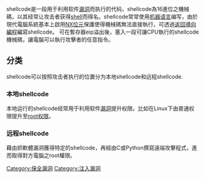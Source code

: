 {{Unreferenced|time=2021-11-02T05:59:44+00:00}}
{{信息安全}}
shellcode是一段用于利用软件[[漏洞|漏洞]]而执行的代码，shellcode為16進位之機械碼，以其经常让攻击者获得[[殼層|shell]]而得名。shellcode常常使用[[机器语言|机器语言]]编写，由於現代電腦系統基本上啟用[[NX位元|NX位元]]保護使得機械碼無法直接執行，可透過[[返回導向編程|返回導向編程]]編寫shellcode。
可在暫存器eip溢出後，塞入一段可讓CPU執行的shellcode機械碼，讓電腦可以執行攻擊者的任意指令。

==分类==
shellcode可以按照攻击者执行的位置分为本地shellcode和远程shellcode.

===本地shellcode===
本地运行的shellcode经常用于利用软件[[漏洞|漏洞]]提升权限。比如在Linux下由普通权限提升至[[root权限|root权限]]。

===远程shellcode===
藉由抓軟體漏洞獲得特定的shellcode，再經由C或Python撰寫遠端攻擊程式，進而取得對方電腦之root權限。

[[Category:保全漏洞|Category:保全漏洞]]
[[Category:注入漏洞|Category:注入漏洞]]
{{Computer software-stub}}